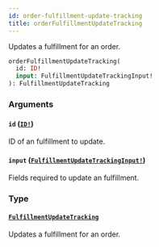 ```yaml
---
id: order-fulfillment-update-tracking
title: orderFulfillmentUpdateTracking
---
```


Updates a fulfillment for an order.

```graphql
orderFulfillmentUpdateTracking(
  id: ID!
  input: FulfillmentUpdateTrackingInput!
): FulfillmentUpdateTracking

```

### Arguments

#### `id` ([`ID!`](/api-reference/scalars/id.mdx))

ID of an fulfillment to update.

#### `input` ([`FulfillmentUpdateTrackingInput!`](/api-reference/inputs/fulfillment-update-tracking-input.mdx))

Fields required to update an fulfillment.

### Type

#### [`FulfillmentUpdateTracking`](/api-reference/objects/fulfillment-update-tracking.mdx)

Updates a fulfillment for an order.
